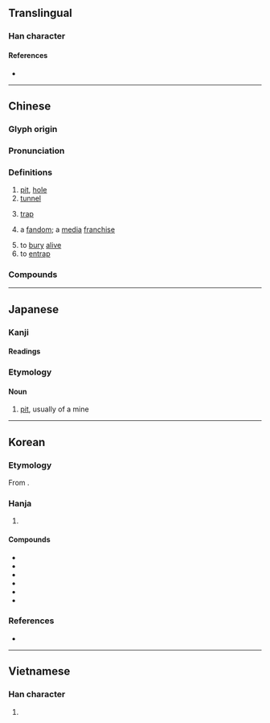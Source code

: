 {{also|阬}}
{{character info}}
==Translingual==

===Han character===
{{Han char|rn=32|rad=土|as=04|sn=7|four=40117|canj=GYHN|ids=⿰土亢}}

====References====
* {{Han ref|kx=0226.010|dkj=04932|dj=0460.080|hdz=10426.090|uh=5751|ud=22353|bh=A77C|bd=42876}}

----

==Chinese==
{{zh-forms|alt=阬*}}

===Glyph origin===
{{Han etym}}

===Pronunciation===
{{zh-pron
|m=kēng,er=y
|m_note=kēngr - "pit<nowiki>;</nowiki> hollow"
|ma=zh-keng.ogg
|m-s=
|c=haang1
|c-t=
|g=
|h=pfs=hâng;gd=hang1
|j=
|mb=káng
|md=
|mn=ml:kheng/qz,tw,xm:khiⁿ/kh,zz:kheⁿ
|mn_note=kheng - literary; khiⁿ/kheⁿ - vernacular
|mn-t=kên1
|w=
|x=
|mc=y
|oc=y
|cat=n,v,adj
}}

===Definitions===
{{zh-hanzi}}

# [[pit]], [[hole]]
# [[tunnel]]
# {{lb|zh|figurative}} [[trap]]
# {{lb|zh|by extension|neologism|internet slang}} a [[fandom]]; a [[media]] [[franchise]]
# to [[bury]] [[alive]]
# to [[entrap]]
<!-- # {{rfdef|zh}} (adjective) -->

===Compounds===
{{zh-der|坑道|坑害|坑井|坑坑坎坎|坑蒙|坑蒙拐騙|坑木|坑騙|坑人|坑洼|坑子|屎坑|陷坑|饢坑|入坑|挖坑|開坑|填坑|退坑|棄坑|栗木坑|深坑|古坑|長坑|坑渠|東坑|坑園}}

{{zh-cat|Intermediate}}

----

==Japanese==

===Kanji===
{{ja-kanji|grade=c|rs=土04}}

====Readings====
{{ja-readings
|goon=きょう<きやう
|kanon=こう<かう
|kun=あな-
}}

===Etymology===
{{ja-kanjitab|こう|yomi=o}}

====Noun====
{{ja-noun|こう}}

# [[pit]], usually of a mine

----

==Korean==

===Etymology===
From {{der|ko|ltc|-}} {{ltc-l|坑|id=1}}. {{hanja-hunmong|ᄀᆡᇰ|koyng|雜語}}

===Hanja===
{{ko-hanja-search}}
{{ko-hanja|구덩이|갱}}

# {{hanja form of|갱|[[pit]]}}

====Compounds====
{{der-top3|Compounds}}
* {{ko-l|갱도|坑道}}
* {{ko-l|갱구|坑口}}
* {{ko-l|갱목|坑木}}
* {{ko-l|탄갱|炭坑}}
* {{ko-l|갱외|坑外}}
* {{ko-l|분서갱유|焚書坑儒}}
{{der-bottom}}

===References===
* {{R:hanjadoc|1733}}

----

==Vietnamese==

===Han character===
{{vi-hantu|[[khanh]], [[ganh]]|rs=土04}}

# {{rfdef|vi|sort=土04}}